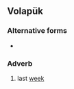 ==Volapük==

===Alternative forms===
* {{l|vo|ayvigo}}

===Adverb===
{{infl|vo|adverb}}

# last [[week]]